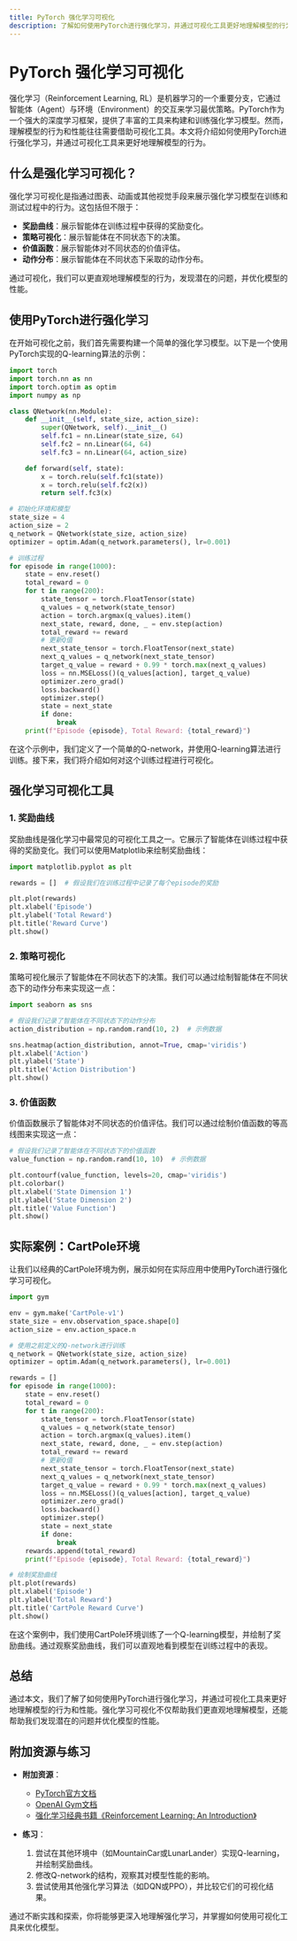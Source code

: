 ```yaml
---
title: PyTorch 强化学习可视化
description: 了解如何使用PyTorch进行强化学习，并通过可视化工具更好地理解模型的行为和性能。
---
```


# PyTorch 强化学习可视化

强化学习（Reinforcement Learning, RL）是机器学习的一个重要分支，它通过智能体（Agent）与环境（Environment）的交互来学习最优策略。PyTorch作为一个强大的深度学习框架，提供了丰富的工具来构建和训练强化学习模型。然而，理解模型的行为和性能往往需要借助可视化工具。本文将介绍如何使用PyTorch进行强化学习，并通过可视化工具来更好地理解模型的行为。

## 什么是强化学习可视化？

强化学习可视化是指通过图表、动画或其他视觉手段来展示强化学习模型在训练和测试过程中的行为。这包括但不限于：

- **奖励曲线**：展示智能体在训练过程中获得的奖励变化。
- **策略可视化**：展示智能体在不同状态下的决策。
- **价值函数**：展示智能体对不同状态的价值评估。
- **动作分布**：展示智能体在不同状态下采取的动作分布。

通过可视化，我们可以更直观地理解模型的行为，发现潜在的问题，并优化模型的性能。

## 使用PyTorch进行强化学习

在开始可视化之前，我们首先需要构建一个简单的强化学习模型。以下是一个使用PyTorch实现的Q-learning算法的示例：

```python
import torch
import torch.nn as nn
import torch.optim as optim
import numpy as np

class QNetwork(nn.Module):
    def __init__(self, state_size, action_size):
        super(QNetwork, self).__init__()
        self.fc1 = nn.Linear(state_size, 64)
        self.fc2 = nn.Linear(64, 64)
        self.fc3 = nn.Linear(64, action_size)

    def forward(self, state):
        x = torch.relu(self.fc1(state))
        x = torch.relu(self.fc2(x))
        return self.fc3(x)

# 初始化环境和模型
state_size = 4
action_size = 2
q_network = QNetwork(state_size, action_size)
optimizer = optim.Adam(q_network.parameters(), lr=0.001)

# 训练过程
for episode in range(1000):
    state = env.reset()
    total_reward = 0
    for t in range(200):
        state_tensor = torch.FloatTensor(state)
        q_values = q_network(state_tensor)
        action = torch.argmax(q_values).item()
        next_state, reward, done, _ = env.step(action)
        total_reward += reward
        # 更新Q值
        next_state_tensor = torch.FloatTensor(next_state)
        next_q_values = q_network(next_state_tensor)
        target_q_value = reward + 0.99 * torch.max(next_q_values)
        loss = nn.MSELoss()(q_values[action], target_q_value)
        optimizer.zero_grad()
        loss.backward()
        optimizer.step()
        state = next_state
        if done:
            break
    print(f"Episode {episode}, Total Reward: {total_reward}")
```

在这个示例中，我们定义了一个简单的Q-network，并使用Q-learning算法进行训练。接下来，我们将介绍如何对这个训练过程进行可视化。

## 强化学习可视化工具

### 1. 奖励曲线

奖励曲线是强化学习中最常见的可视化工具之一。它展示了智能体在训练过程中获得的奖励变化。我们可以使用Matplotlib来绘制奖励曲线：

```python
import matplotlib.pyplot as plt

rewards = []  # 假设我们在训练过程中记录了每个episode的奖励

plt.plot(rewards)
plt.xlabel('Episode')
plt.ylabel('Total Reward')
plt.title('Reward Curve')
plt.show()
```

### 2. 策略可视化

策略可视化展示了智能体在不同状态下的决策。我们可以通过绘制智能体在不同状态下的动作分布来实现这一点：

```python
import seaborn as sns

# 假设我们记录了智能体在不同状态下的动作分布
action_distribution = np.random.rand(10, 2)  # 示例数据

sns.heatmap(action_distribution, annot=True, cmap='viridis')
plt.xlabel('Action')
plt.ylabel('State')
plt.title('Action Distribution')
plt.show()
```

### 3. 价值函数

价值函数展示了智能体对不同状态的价值评估。我们可以通过绘制价值函数的等高线图来实现这一点：

```python
# 假设我们记录了智能体在不同状态下的价值函数
value_function = np.random.rand(10, 10)  # 示例数据

plt.contourf(value_function, levels=20, cmap='viridis')
plt.colorbar()
plt.xlabel('State Dimension 1')
plt.ylabel('State Dimension 2')
plt.title('Value Function')
plt.show()
```

## 实际案例：CartPole环境

让我们以经典的CartPole环境为例，展示如何在实际应用中使用PyTorch进行强化学习可视化。

```python
import gym

env = gym.make('CartPole-v1')
state_size = env.observation_space.shape[0]
action_size = env.action_space.n

# 使用之前定义的Q-network进行训练
q_network = QNetwork(state_size, action_size)
optimizer = optim.Adam(q_network.parameters(), lr=0.001)

rewards = []
for episode in range(1000):
    state = env.reset()
    total_reward = 0
    for t in range(200):
        state_tensor = torch.FloatTensor(state)
        q_values = q_network(state_tensor)
        action = torch.argmax(q_values).item()
        next_state, reward, done, _ = env.step(action)
        total_reward += reward
        # 更新Q值
        next_state_tensor = torch.FloatTensor(next_state)
        next_q_values = q_network(next_state_tensor)
        target_q_value = reward + 0.99 * torch.max(next_q_values)
        loss = nn.MSELoss()(q_values[action], target_q_value)
        optimizer.zero_grad()
        loss.backward()
        optimizer.step()
        state = next_state
        if done:
            break
    rewards.append(total_reward)
    print(f"Episode {episode}, Total Reward: {total_reward}")

# 绘制奖励曲线
plt.plot(rewards)
plt.xlabel('Episode')
plt.ylabel('Total Reward')
plt.title('CartPole Reward Curve')
plt.show()
```

在这个案例中，我们使用CartPole环境训练了一个Q-learning模型，并绘制了奖励曲线。通过观察奖励曲线，我们可以直观地看到模型在训练过程中的表现。

## 总结

通过本文，我们了解了如何使用PyTorch进行强化学习，并通过可视化工具来更好地理解模型的行为和性能。强化学习可视化不仅帮助我们更直观地理解模型，还能帮助我们发现潜在的问题并优化模型的性能。

## 附加资源与练习

- **附加资源**：
  - [PyTorch官方文档](https://pytorch.org/docs/stable/index.html)
  - [OpenAI Gym文档](https://www.gymlibrary.dev/)
  - [强化学习经典书籍《Reinforcement Learning: An Introduction》](http://incompleteideas.net/book/the-book-2nd.html)

- **练习**：
  1. 尝试在其他环境中（如MountainCar或LunarLander）实现Q-learning，并绘制奖励曲线。
  2. 修改Q-network的结构，观察其对模型性能的影响。
  3. 尝试使用其他强化学习算法（如DQN或PPO），并比较它们的可视化结果。

通过不断实践和探索，你将能够更深入地理解强化学习，并掌握如何使用可视化工具来优化模型。